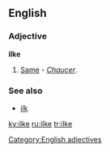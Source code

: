 ==English==

===Adjective===
'''ilke'''

# {{obsolete}} [[same|Same]] - ''[[Chaucer]]''.

===See also===
* [[ilk]]

[[Category:English adjectives]]

[[ky:ilke]]
[[ru:ilke]]
[[tr:ilke]]